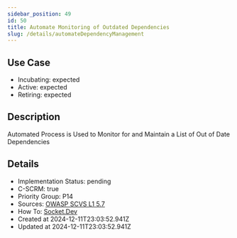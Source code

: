 ```yaml
---
sidebar_position: 49
id: 50
title: Automate Monitoring of Outdated Dependencies
slug: /details/automateDependencyManagement
---
```


## Use Case
<!-- LEVELS:START -->
- Incubating: expected
- Active: expected
- Retiring: expected
<!-- LEVELS:END -->

<!-- DESCRIPTION:START -->
## Description
Automated Process is Used to Monitor for and Maintain a List of Out of Date Dependencies
<!-- DESCRIPTION:END -->

<!-- DETAILS:START -->
## Details
- Implementation Status: pending
- C-SCRM: true
- Priority Group: P14
- Sources: [OWASP SCVS L1 5.7](https://scvs.owasp.org/scvs/v5-component-analysis/)
- How To: [Socket.Dev](https://socket.dev/)
- Created at 2024-12-11T23:03:52.941Z
- Updated at 2024-12-11T23:03:52.941Z
<!-- DETAILS:END -->
